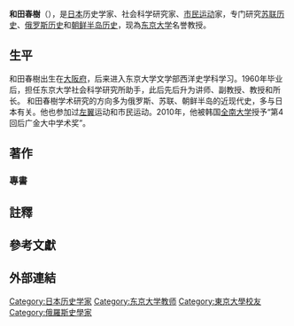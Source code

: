{{unreferenced|time=2016-05-06T16:00:42+00:00}}
{{japanese|image=Wadaharuki.jpg|japanese=和田 春樹|kana=わだ はるき|romaji=Wada Haruki}}
'''和田春樹'''（{{bd|1938年|1月13日|}}），是[[日本|日本]]历史学家、社会科学研究家、[[市民运动|市民运动]]家，专门研究[[苏联历史|苏联历史]]、[[俄罗斯历史|俄罗斯历史]]和[[朝鲜半岛历史|朝鲜半岛历史]]，现為[[东京大学|东京大学]]名誉教授。
== 生平 ==
和田春樹出生在[[大阪府|大阪府]]，后来进入东京大学文学部西洋史学科学习。1960年毕业后，担任东京大学社会科学研究所助手，此后先后升为讲师、副教授、教授和所长。
和田春樹学术研究的方向多为俄罗斯、苏联、朝鲜半岛的近现代史，多与日本有关。他也参加过[[左翼|左翼]]运动和市民运动。2010年，他被韩国[[全南大学|全南大学]]授予“第4回后广金大中学术奖”。
== 著作 ==
=== 專書 ===
== 註釋 ==
{{reflist}}
== 參考文獻 ==
== 外部連結 ==
{{Authority control}}
{{DEFAULTSORT:Wada, Haruki}}
[[Category:日本历史学家|Category:日本历史学家]]
[[Category:东京大学教师|Category:东京大学教师]]
[[Category:東京大學校友|Category:東京大學校友]]
[[Category:俄羅斯史學家|Category:俄羅斯史學家]]